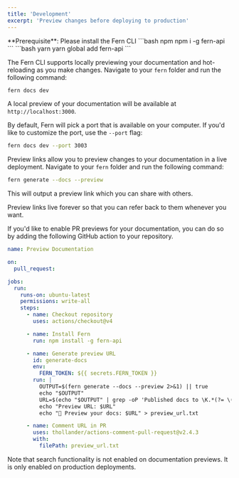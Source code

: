 ```yaml
---
title: 'Development'
excerpt: 'Preview changes before deploying to production'
---
```


<Info>
**Prerequisite**: Please install the Fern CLI 

<CodeGroup>
  ```bash npm
  npm i -g fern-api
  ```
  ```bash yarn
  yarn global add fern-api
  ```
</CodeGroup>

</Info>

<AccordionGroup toc={true}>

<Accordion title="Local Development">

The Fern CLI supports locally previewing your documentation and hot-reloading as you make changes. Navigate to your `fern` 
folder and run the following command:

```bash
fern docs dev
```

A local preview of your documentation will be available at `http://localhost:3000`. 

By default, Fern will pick a port that is available on your computer. If you'd like to customize the port, 
use the `--port` flag: 

```bash
fern docs dev --port 3003
```

</Accordion>

<Accordion title="Preview links">

Preview links allow you to preview changes to your documentation in a live deployment. Navigate to your `fern` folder 
and run the following command: 

```bash
fern generate --docs --preview
```

This will output a preview link which you can share with others. 

<Info>
  Preview links live forever so that you can refer back to them whenever you want.
</Info>

</Accordion>

<Accordion title="PR Previews">

If you'd like to enable PR previews for your documentation, you can do so by adding the following
GitHub action to your repository. 

```yaml preview.yaml
name: Preview Documentation

on:
  pull_request:

jobs:
  run:
    runs-on: ubuntu-latest
    permissions: write-all
    steps:
      - name: Checkout repository
        uses: actions/checkout@v4

      - name: Install Fern
        run: npm install -g fern-api

      - name: Generate preview URL
        id: generate-docs
        env:
          FERN_TOKEN: ${{ secrets.FERN_TOKEN }}
        run: |
          OUTPUT=$(fern generate --docs --preview 2>&1) || true
          echo "$OUTPUT"
          URL=$(echo "$OUTPUT" | grep -oP 'Published docs to \K.*(?= \()')
          echo "Preview URL: $URL"
          echo "🌿 Preview your docs: $URL" > preview_url.txt

      - name: Comment URL in PR
        uses: thollander/actions-comment-pull-request@v2.4.3
        with:
          filePath: preview_url.txt
```

</Accordion>


</AccordionGroup>

<Warning>
  Note that search functionality is not enabled on documentation previews. It is only 
  enabled on production deployments. 
</Warning>

